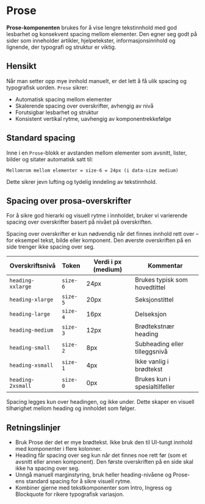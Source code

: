 # Prose

**Prose-komponenten** brukes for å vise lengre tekstinnhold med god lesbarhet og konsekvent spacing mellom elementer. Den egner seg godt på sider som inneholder artikler, hjelpetekster, informasjonsinnhold og lignende, der typografi og struktur er viktig.

## Hensikt

Når man setter opp mye innhold manuelt, er det lett å få ulik spacing og typografisk uorden. `Prose` sikrer:

- Automatisk spacing mellom elementer
- Skalerende spacing over overskrifter, avhengig av nivå
- Forutsigbar lesbarhet og struktur
- Konsistent vertikal rytme, uavhengig av komponentrekkefølge

## Standard spacing

Inne i en `Prose`-blokk er avstanden mellom elementer som avsnitt, lister, bilder og sitater automatisk satt til:

```plaintext
Mellomrom mellom elementer = size-6 = 24px (i data-size medium)
```
Dette sikrer jevn lufting og tydelig inndeling av tekstinnhold.

## Spacing over prosa-overskrifter

For å sikre god hierarki og visuell rytme i innholdet, bruker vi varierende spacing over overskrifter basert på nivået på overskriften.

Spacing over overskrifter er kun nødvendig når det finnes innhold rett over – for eksempel tekst, bilde eller komponent. Den øverste overskriften på en side trenger ikke spacing over seg.

| Overskriftsnivå | Token | Verdi i px (medium) | Kommentar |
|-----------------|-------|---------------------|-----------|
| `heading-xxlarge` | `size-6` | 24px | Brukes typisk som hovedtittel |
| `heading-xlarge` | `size-5` | 20px | Seksjonstittel |
| `heading-large` | `size-4` | 16px | Delseksjon |
| `heading-medium` | `size-3` | 12px | Brødtekstnær heading |
| `heading-small` | `size-2` | 8px | Subheading eller tilleggsnivå |
| `heading-xsmall` | `size-1` | 4px | Ikke vanlig i brødtekst |
| `heading-2xsmall` | `size-0` | 0px | Brukes kun i spesialtilfeller |

Spacing legges kun over headingen, og ikke under. Dette skaper en visuell tilhørighet mellom heading og innholdet som følger.

## Retningslinjer
- Bruk Prose der det er mye brødtekst. Ikke bruk den til UI-tungt innhold med komponenter i flere kolonner.
- Heading får spacing over seg kun når det finnes noe rett før (som et avsnitt eller annen komponent). Den første overskriften på en side skal ikke ha spacing over seg.
- Unngå manuell marginstyring, bruk heller heading-nivåene og Prose-ens standard spacing for å sikre visuell rytme.
- Kombiner gjerne med tekstkomponenter som Intro, Ingress og Blockquote for rikere typografisk variasjon.

